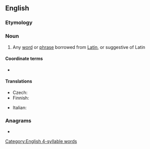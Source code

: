 ==English==

===Etymology===
{{suffix|en|Latin|ism}}

===Noun===
{{wikipedia}}
{{en-noun}}

# Any [[word]] or [[phrase]] borrowed from [[Latin]], or suggestive of Latin

====Coordinate terms====
* {{list:foreignisms/en}}

====Translations====
{{trans-top|Latinism}}
* Czech: {{t|cs|latinismus|m}}
* Finnish: {{t|fi|latinismi}}
{{trans-mid}}
* Italian: {{t+|it|latinismo|m}}
{{trans-bottom}}

===Anagrams===
* {{anagrams|en|a=aiilmnst|limitans}}

[[Category:English 4-syllable words]]